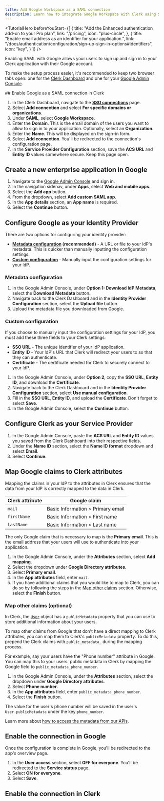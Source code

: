 ```yaml
---
title: Add Google Workspace as a SAML connection
description: Learn how to integrate Google Workspace with Clerk using SAML SSO.
---
```


<TutorialHero
  beforeYouStart={[
    {
      title: "Add the Enhanced authentication add-on to your Pro plan",
      link: "/pricing",
      icon: "plus-circle",
    },
    {
      title: "Enable email address as an identifier for your application.",
      link: "/docs/authentication/configuration/sign-up-sign-in-options#identifiers",
      icon: "key",
    }
  ]}
/>

Enabling SAML with Google allows your users to sign up and sign in to your Clerk application with their Google account.

To make the setup process easier, it's recommended to keep two browser tabs open: one for the [Clerk Dashboard](https://dashboard.clerk.com/last-active?path=user-authentication/sso-connections) and one for your [Google Admin Console](https://admin.google.com/).

<Steps>
  ## Enable Google as a SAML connection in Clerk

  1. In the Clerk Dashboard, navigate to the [**SSO connections**](https://dashboard.clerk.com/last-active?path=user-authentication/sso-connections) page.
  1. Select **Add connection** and select **For specific domains or organizations**.
  1. Under **SAML**, select **Google Workspace**.
  1. Enter the **Domain**. This is the email domain of the users you want to allow to sign in to your application. Optionally, select an **Organization**.
  1. Enter the **Name**. This will be displayed on the sign-in form.
  1. Select **Add connection**. You'll be redirected to the connection's configuration page.
  1. In the **Service Provider Configuration** section, save the **ACS URL** and **Entity ID** values somewhere secure. Keep this page open.

  ## Create a new enterprise application in Google

  1. Navigate to the [Google Admin Console](https://admin.google.com/) and sign in.
  1. In the navigation sidenav, under **Apps**, select **Web and mobile apps**.
  1. Select the **Add app** button.
  1. From the dropdown, select **Add custom SAML app**.
  1. In the **App details** section, an **App name** is required.
  1. Select the **Continue** button.

  ## Configure Google as your Identity Provider

  There are two options for configuring your identity provider:

  - **[Metadata configuration](#metadata-configuration) (recommended)** - A URL or file to your IdP's metadata. This is quicker than manually inputting the configuration settings.
  - [**Custom configuration**](#custom-configuration) - Manually input the configuration settings for your IdP.

  ### Metadata configuration

  1. In the Google Admin Console, under **Option 1: Download IdP Metadata**, select the **Download Metadata** button.
  1. Navigate back to the Clerk Dashboard and in the **Identity Provider Configuration** section, select the **Upload file** button.
  1. Upload the metadata file you downloaded from Google.

  ### Custom configuration

  If you choose to manually input the configuration settings for your IdP, you must add these three fields to your Clerk settings:

  - **SSO URL** - The unique identifier of your IdP application.
  - **Entity ID** - Your IdP's URL that Clerk will redirect your users to so that they can authenticate.
  - **Certificate** - The certificate needed for Clerk to securely connect to your IdP.

  1. In the Google Admin Console, under **Option 2**, copy the **SSO URL**, **Entity ID**, and download the **Certificate**.
  1. Navigate back to the Clerk Dashboard and in the **Identity Provider Configuration** section, select **Use manual configuration**.
  1. Fill in the **SSO URL**, **Entity ID**, and upload the **Certificate**. Don't forget to select **Save**.
  1. In the Google Admin Console, select the **Continue** button.

  ## Configure Clerk as your Service Provider

  1. In the Google Admin Console, paste the **ACS URL** and **Entity ID** values you saved from the Clerk Dashboard into their respective fields.
  1. Under the **Name ID** section, select the **Name ID format** dropdown and select **Email**.
  1. Select **Continue**.

  ## Map Google claims to Clerk attributes

  Mapping the claims in your IdP to the attributes in Clerk ensures that the data from your IdP is correctly mapped to the data in Clerk.

  | Clerk attribute | Google claim |
  | - | - |
  | `mail` | Basic Information > Primary email |
  | `firstName` | Basic Information > First name |
  | `lastName` | Basic Information > Last name |

  The only Google claim that is necessary to map is the **Primary email**. This is the email address that your users will use to authenticate into your application.

  1. In the Google Admin Console, under the **Attributes** section, select **Add mapping**.
  1. Select the dropdown under **Google Directory attributes**.
  1. Select **Primary email**.
  1. In the **App attributes** field, enter `mail`.
  1. If you have additional claims that you would like to map to Clerk, you can do so by following the steps in the [Map other claims](#map-other-claims-optional) section. Otherwise, select the **Finish** button.

  ### Map other claims (optional)

  In Clerk, the [`User`](/docs/references/javascript/user) object has a `publicMetadata` property that you can use to store additional information about your users.

  To map other claims from Google that don't have a direct mapping to Clerk attributes, you can map them to Clerk's `publicMetadata` property. To do this, prepend the Clerk claims with `public_metadata_` during the mapping process.

  For example, say your users have the "Phone number" attribute in Google. You can map this to your users' public metadata in Clerk by mapping the Google field to `public_metadata_phone_number`.

  1. In the Google Admin Console, under the **Attributes** section, select the dropdown under **Google Directory attributes**.
  1. Select **Phone number**.
  1. In the **App attributes** field, enter `public_metadata_phone_number`.
  1. Select the **Finish** button.

  The value for the user's phone number will be saved in the user's `User.publicMetadata` under the key `phone_number`.

  Learn more about [how to access the metadata from our APIs](/docs/guides/users/extending).

  ## Enable the connection in Google

  Once the configuration is complete in Google, you'll be redirected to the app's overview page.

  1. In the **User access** section, select **OFF for everyone**. You'll be redirected to the **Service status** page.
  1. Select **ON for everyone**.
  1. Select **Save**.

  ## Enable the connection in Clerk

  <Include src="_partials/authentication/saml/enable-connection" />
</Steps>
